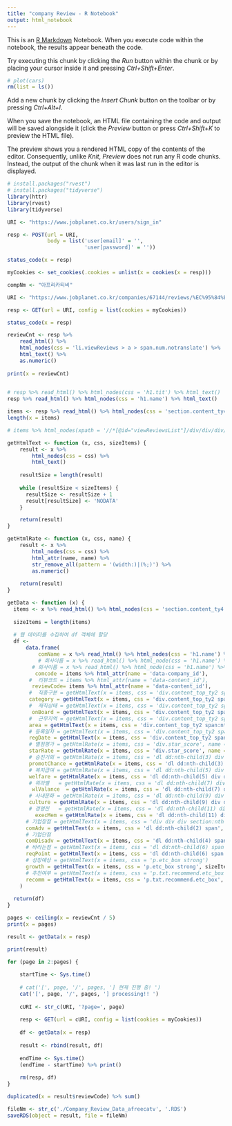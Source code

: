 ```yaml
---
title: "company Review - R Notebook"
output: html_notebook
---
```


This is an [R Markdown](http://rmarkdown.rstudio.com) Notebook. When you execute code within the notebook, the results appear beneath the code. 

Try executing this chunk by clicking the *Run* button within the chunk or by placing your cursor inside it and pressing *Ctrl+Shift+Enter*. 

```r
# plot(cars)
rm(list = ls())
```

Add a new chunk by clicking the *Insert Chunk* button on the toolbar or by pressing *Ctrl+Alt+I*.

When you save the notebook, an HTML file containing the code and output will be saved alongside it (click the *Preview* button or press *Ctrl+Shift+K* to preview the HTML file).

The preview shows you a rendered HTML copy of the contents of the editor. Consequently, unlike *Knit*, *Preview* does not run any R code chunks. Instead, the output of the chunk when it was last run in the editor is displayed.

```r
# install.packages("rvest")
# install.packages("tidyverse")
library(httr)
library(rvest)
library(tidyverse)

URI <- "https://www.jobplanet.co.kr/users/sign_in"

resp <- POST(url = URI, 
             body = list('user[email]' = '',
                         'user[password]' = ''))

status_code(x = resp)

myCookies <- set_cookies(.cookies = unlist(x = cookies(x = resp)))
```
```r
compNm <- "아프리카티비"

URI <- "https://www.jobplanet.co.kr/companies/67144/reviews/%EC%95%84%ED%94%84%EB%A6%AC%EC%B9%B4%ED%8B%B0%EB%B9%84"

resp <- GET(url = URI, config = list(cookies = myCookies))

status_code(x = resp)

reviewCnt <- resp %>%
    read_html() %>%
    html_nodes(css = 'li.viewReviews > a > span.num.notranslate') %>%
    html_text() %>%
    as.numeric()
    
print(x = reviewCnt)
    
```
```r
# resp %>% read_html() %>% html_nodes(css = 'h1.tit') %>% html_text()
resp %>% read_html() %>% html_nodes(css = 'h1.name') %>% html_text()

items <- resp %>% read_html() %>% html_nodes(css = 'section.content_ty4')
length(x = items)
```
```r
# items %>% html_nodes(xpath = '//*[@id="viewReviewsList"]/div/div/div/section[1]/div/div[2]/div/p[2]') %>% html_text()
```


```r
getHtmlText <- function (x, css, sizeItems) {
    result <- x %>%
        html_nodes(css = css) %>%
        html_text()
    
    resultSize = length(result)
    
    while (resultSize < sizeItems) {
      resultSize <- resultSize + 1
      result[resultSize] <- 'NODATA'
    }

    return(result)
}

getHtmlRate <- function (x, css, name) {
    result <- x %>%
        html_nodes(css = css) %>%
        html_attr(name, name) %>%
        str_remove_all(pattern = '(width:)|(%;)') %>%
        as.numeric()
    
    return(result)
}

getData <- function (x) {
  items <- x %>% read_html() %>% html_nodes(css = 'section.content_ty4')
  
  sizeItems = length(items)
  
  # 웹 데이터를 수집하여 df 객체에 할당
  df <-
      data.frame(
          comName = x %>% read_html() %>% html_nodes(css = 'h1.name') %>% html_text(),
          # 회사이름 = x %>% read_html() %>% html_node(css = 'h1.name') %>% html_text()
        # 회사이름 = x %>% read_html() %>% html_node(css = 'h1.name') %>% html_text()
         comcode = items %>% html_attr(name = 'data-company_id'),
       #  리뷰코드 = items %>% html_attr(name = 'data-content_id'),
        reviewCode= items %>% html_attr(name = 'data-content_id'),
       #  직종구분 = getHtmlText(x = items, css = 'div.content_top_ty2 span:nth-child(2)'),
       category = getHtmlText(x = items, css = 'div.content_top_ty2 span:nth-child(2)', sizeItems),
       #  재직상태 = getHtmlText(x = items, css = 'div.content_top_ty2 span:nth-child(4)'),
        onBoard = getHtmlText(x = items, css = 'div.content_top_ty2 span:nth-child(4)', sizeItems),
       #  근무지역 = getHtmlText(x = items, css = 'div.content_top_ty2 span:nth-child(6)'),
       area = getHtmlText(x = items, css = 'div.content_top_ty2 span:nth-child(6)', sizeItems),
       # 등록일자 = getHtmlText(x = items, css = 'div.content_top_ty2 span.txt2'),
       regDate = getHtmlText(x = items, css = 'div.content_top_ty2 span.txt2', sizeItems),
       # 별점평가 = getHtmlRate(x = items, css = 'div.star_score', name = 'style'),
       starRate = getHtmlRate(x = items, css = 'div.star_score', name = 'style'),
       # 승진기회 = getHtmlRate(x = items, css = 'dl dd:nth-child(3) div div', name = 'style'),
       promotChance = getHtmlRate(x = items, css = 'dl dd:nth-child(3) div div', name = 'style'),
       # 복지급여 = getHtmlRate(x = items, css = 'dl dd:nth-child(5) div div', name = 'style'),
       welfare = getHtmlRate(x = items, css = 'dl dd:nth-child(5) div div', name = 'style'),
       # 워라밸   = getHtmlRate(x = items, css = 'dl dd:nth-child(7) div div', name = 'style'),
        wlValance  = getHtmlRate(x = items, css = 'dl dd:nth-child(7) div div', name = 'style'),
       # 사내문화 = getHtmlRate(x = items, css = 'dl dd:nth-child(9) div div', name = 'style'),
       culture = getHtmlRate(x = items, css = 'dl dd:nth-child(9) div div', name = 'style'),
       # 경영진   = getHtmlRate(x = items, css = 'dl dd:nth-child(11) div div', name = 'style')
         execMem = getHtmlRate(x = items, css = 'dl dd:nth-child(11) div div', name = 'style'),
      # 기업장점 = getHtmlText(x = items, css = 'div div div section:nth-child(1) div div.ctbody_col2 div dl dd:nth-child(2) span')
      comAdv = getHtmlText(x = items, css = 'dl dd:nth-child(2) span', sizeItems),
      # 기업단점
      comDisadv = getHtmlText(x = items, css = 'dl dd:nth-child(4) span', sizeItems),
      # 바라는점 = getHtmlText(x = items, css = 'dl dd:nth-child(6) span')
      reqPoint = getHtmlText(x = items, css = 'dl dd:nth-child(6) span', sizeItems),
      # 성장예상 = getHtmlText(x = items, css = 'p.etc_box strong')
      growth = getHtmlText(x = items, css = 'p.etc_box strong', sizeItems),
      # 추천여부 = getHtmlText(x = items, css = 'p.txt.recommend.etc_box')
      recomm = getHtmlText(x = items, css = 'p.txt.recommend.etc_box', sizeItems)
    )
  
  return(df)
}

pages <- ceiling(x = reviewCnt / 5)
print(x = pages)

```
```r
result <- getData(x = resp)

print(result)
```
```r
for (page in 2:pages) {
    
    startTime <- Sys.time()
    
    # cat('[', page, '/', pages, '] 현재 진행 중! ')
    cat('[', page, '/', pages, '] processing!! ')
    
    cURI <- str_c(URI, '?page=', page)
    
    resp <- GET(url = cURI, config = list(cookies = myCookies))
    
    df <- getData(x = resp)
    
    result <- rbind(result, df)
    
    endTime <- Sys.time()
    (endTime - startTime) %>% print()
    
    rm(resp, df)
}
```
```r
duplicated(x = result$reviewCode) %>% sum()
```
```r
fileNm <- str_c('./Company_Review_Data_afreecatv', '.RDS')
saveRDS(object = result, file = fileNm)
```

